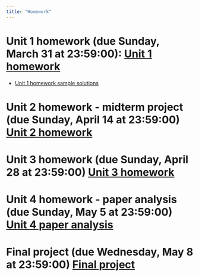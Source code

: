 ```yaml
---
title: "Homework"
---
```


# Unit 1 homework (due Sunday, March 31 at 23:59:00): [Unit 1 homework](homeworks/Unit 1 homework/homework.1.zip)

  - [Unit 1 homework sample solutions](homeworks/Unit 1 homework/homework.1.sample.solutions.zip)

# Unit 2 homework - midterm project (due Sunday, April 14 at 23:59:00) [Unit 2 homework](homeworks/Unit 2 homework - midterm/homework.2.midterm.zip)

# Unit 3 homework (due Sunday, April 28 at 23:59:00) [Unit 3 homework](homeworks/Unit 3 homework/homework.3.zip)

# Unit 4 homework - paper analysis (due Sunday, May 5 at 23:59:00) [Unit 4 paper analysis](homeworks/Unit 4 homework - paper analysis/homework.4.paper.analysis.zip)

# Final project (due Wednesday, May 8 at 23:59:00) [Final project](homeworks/Final project/final.project.zip)

